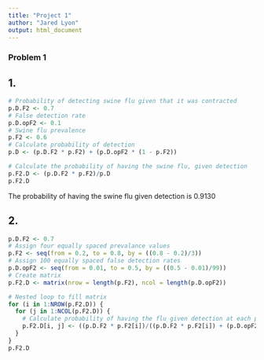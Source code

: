 ```yaml
---
title: "Project 1"
author: "Jared Lyon"
output: html_document
---
```


### Problem 1
## 1.
```r
# Probability of detecting swine flu given that it was contracted
p.D.F2 <- 0.7
# False detection rate
p.D.opF2 <- 0.1
# Swine flu prevalence
p.F2 <- 0.6
# Calculate probability of detection
p.D <- (p.D.F2 * p.F2) + (p.D.opF2 * (1 - p.F2))

# Calculate the probability of having the swine flu, given detection
p.F2.D <- (p.D.F2 * p.F2)/p.D
p.F2.D
```
The probability of having the swine flu given detection is 0.9130

## 2.
```r
p.D.F2 <- 0.7
# Assign four equally spaced prevalance values
p.F2 <- seq(from = 0.2, to = 0.8, by = ((0.8 - 0.2)/3))
# Assign 100 equally spaced false detection rates
p.D.opF2 <- seq(from = 0.01, to = 0.5, by = ((0.5 - 0.01)/99))
# Create matrix
p.F2.D <- matrix(nrow = length(p.F2), ncol = length(p.D.opF2))

# Nested loop to fill matrix
for (i in 1:NROW(p.F2.D)) {
  for (j in 1:NCOL(p.F2.D)) {
    # Calculate probability of having the flu given detection at each point in the above sequences
    p.F2.D[i, j] <- ((p.D.F2 * p.F2[i])/((p.D.F2 * p.F2[i]) + (p.D.opF2[j] * (1 - p.F2[i]))))
  }
}
p.F2.D
```